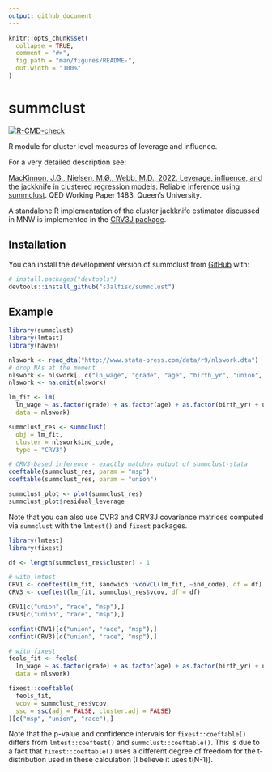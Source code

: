 ```yaml
---
output: github_document
---
```


<!-- README.md is generated from README.Rmd. Please edit that file -->

```r
knitr::opts_chunk$set(
  collapse = TRUE,
  comment = "#>",
  fig.path = "man/figures/README-",
  out.width = "100%"
)
```

# summclust

<!-- badges: start -->
[![R-CMD-check](https://github.com/s3alfisc/summclust/workflows/R-CMD-check/badge.svg)](https://github.com/s3alfisc/summclust/actions)
<!-- badges: end -->

R module for cluster level measures of leverage and influence.

For a very detailed description see:

[MacKinnon, J.G., Nielsen, M.Ø., Webb, M.D., 2022. Leverage, influence, and the jackknife in clustered regression models: Reliable inference using summclust](https://arxiv.org/abs/2205.03288). QED Working Paper 1483. Queen’s University.

A standalone R implementation of the cluster jackknife estimator discussed in MNW is implemented in the [CRV3J package](https://github.com/s3alfisc/CRV3J).

## Installation

You can install the development version of summclust from [GitHub](https://github.com/) with:

``` r
# install.packages("devtools")
devtools::install_github("s3alfisc/summclust")
```

## Example


```r
library(summclust)
library(lmtest)
library(haven)

nlswork <- read_dta("http://www.stata-press.com/data/r9/nlswork.dta")
# drop NAs at the moment
nlswork <- nlswork[, c("ln_wage", "grade", "age", "birth_yr", "union", "race", "msp", "ind_code")]
nlswork <- na.omit(nlswork)

lm_fit <- lm(
  ln_wage ~ as.factor(grade) + as.factor(age) + as.factor(birth_yr) + union +  race + msp,
  data = nlswork)

summclust_res <- summclust(
  obj = lm_fit,
  cluster = nlswork$ind_code,
  type = "CRV3")

# CRV3-based inference - exactly matches output of summclust-stata
coeftable(summclust_res, param = "msp")
coeftable(summclust_res, param = "union")

summclust_plot <- plot(summclust_res)
summclust_plot$residual_leverage
```

Note that you can also use CVR3 and CRV3J covariance matrices computed via `summclust` with the `lmtest()` and `fixest` packages.

```r
library(lmtest)
library(fixest)

df <- length(summclust_res$cluster) - 1

# with lmtest
CRV1 <- coeftest(lm_fit, sandwich::vcovCL(lm_fit, ~ind_code), df = df)
CRV3 <- coeftest(lm_fit, summclust_res$vcov, df = df)

CRV1[c("union", "race", "msp"),]
CRV3[c("union", "race", "msp"),]

confint(CRV1)[c("union", "race", "msp"),]
confint(CRV3)[c("union", "race", "msp"),]

# with fixest
feols_fit <- feols(
  ln_wage ~ as.factor(grade) + as.factor(age) + as.factor(birth_yr) + union +  race + msp,
  data = nlswork)

fixest::coeftable(
  feols_fit,
  vcov = summclust_res$vcov,
  ssc = ssc(adj = FALSE, cluster.adj = FALSE)
)[c("msp", "union", "race"),]

```

Note that the p-value and confidence intervals for `fixest::coeftable()` differs from `lmtest::coeftest()` and `summclust::coeftable()`. This is due to a fact that `fixest::coeftable()` uses a different degree of freedom for the t-distribution used in these calculation (I believe it uses t(N-1)).

